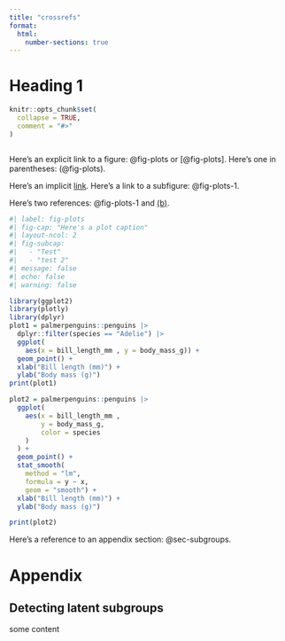 ```yaml
---
title: "crossrefs"
format: 
  html:
    number-sections: true
---
```


# Heading 1

```r
knitr::opts_chunk$set(
  collapse = TRUE,
  comment = "#>"
)
```

```r
```

Here's an explicit link to a figure: @fig-plots or [@fig-plots].
Here's one in parentheses: (@fig-plots).

Here's an implicit [link](#fig-plots). Here's a link to a subfigure: @fig-plots-1.

Here's two references: @fig-plots-1 and [(b)](#fig-plots-2).


```r
#| label: fig-plots
#| fig-cap: "Here's a plot caption"
#| layout-ncol: 2
#| fig-subcap:
#|   - "Test"
#|   - "test 2"
#| message: false
#| echo: false
#| warning: false

library(ggplot2)
library(plotly)
library(dplyr)
plot1 = palmerpenguins::penguins |> 
  dplyr::filter(species == "Adelie") |> 
  ggplot(
    aes(x = bill_length_mm , y = body_mass_g)) +
  geom_point() + 
  xlab("Bill length (mm)") + 
  ylab("Body mass (g)")
print(plot1)

plot2 = palmerpenguins::penguins |> 
  ggplot(
    aes(x = bill_length_mm , 
        y = body_mass_g,
        color = species
    )
  ) +
  geom_point() +
  stat_smooth(
    method = "lm",
    formula = y ~ x,
    geom = "smooth") +
  xlab("Bill length (mm)") + 
  ylab("Body mass (g)")

print(plot2)
```


Here's a reference to an appendix section: @sec-subgroups.

# Appendix {.appendix}

## Detecting latent subgroups {.appendix #sec-subgroups }

some content
